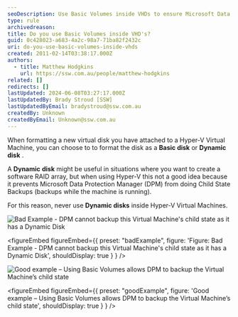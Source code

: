 ```yaml
---
seoDescription: Use Basic Volumes inside VHDs to ensure Microsoft Data Protection Manager can perform Child State Backups with Hyper-V Virtual Machines.
type: rule
archivedreason:
title: Do you use Basic Volumes inside VHD's?
guid: 0c428023-a683-4a2c-98a7-71ba82f2432c
uri: do-you-use-basic-volumes-inside-vhds
created: 2011-02-14T03:38:17.000Z
authors:
  - title: Matthew Hodgkins
    url: https://ssw.com.au/people/matthew-hodgkins
related: []
redirects: []
lastUpdated: 2024-06-08T03:27:17.000Z
lastUpdatedBy: Brady Stroud [SSW]
lastUpdatedByEmail: bradystroud@ssw.com.au
createdBy: Unknown
createdByEmail: Unknown@ssw.com.au
---
```


When formatting a new virtual disk you have attached to a Hyper-V Virtual Machine, you can choose to to format the disk as a **Basic disk** or **Dynamic** **disk** .

A **Dynamic** **disk** might be useful in situations where you want to create a software RAID array, but when using Hyper-V this not a good idea because it prevents Microsoft Data Protection Manager (DPM) from doing Child State Backups (backups while the machine is running).

For this reason, never use **Dynamic disks** inside Hyper-V Virtual Machines.

![Bad Example - DPM cannot backup this Virtual Machine's child state as it has a Dynamic Disk](/uploads/rules/do-you-use-basic-volumes-inside-vhds/basicvolumes-badexample.jpg)

<figureEmbed figureEmbed={{
  preset: "badExample",
  figure: 'Figure: Bad Example - DPM cannot backup this Virtual Machine\'s child state as it has a Dynamic Disk',
  shouldDisplay: true
} } />


![Good example – Using Basic Volumes allows DPM to backup the Virtual Machine’s child state](/uploads/rules/do-you-use-basic-volumes-inside-vhds/basicvolumes-goodexample.jpg)

<figureEmbed figureEmbed={{
  preset: "goodExample",
  figure: 'Good example – Using Basic Volumes allows DPM to backup the Virtual Machine’s child state',
  shouldDisplay: true
} } />

